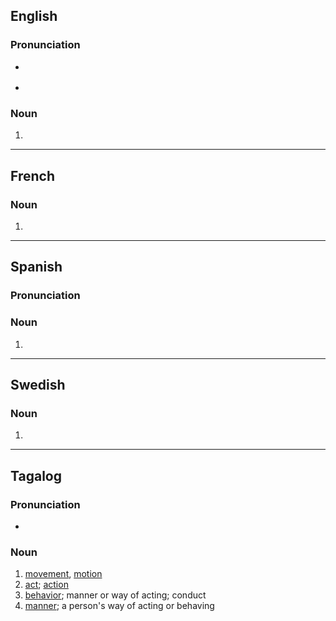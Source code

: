 {{also|Kilos|kilo's}}

==English==

===Pronunciation===
* {{a|RP}} {{IPA|en|/ˈkiːləʊz/}}
* {{a|GenAm}} {{IPA|en|/ˈkiloʊz/}}

===Noun===
{{head|en|noun form}}

# {{plural of|en|kilo}}

----

==French==

===Noun===
{{head|fr|noun plural form|g=m}}

# {{plural of|fr|kilo}}

----

==Spanish==

===Pronunciation===
{{es-IPA}}

===Noun===
{{head|es|noun form|g=m-p}}

# {{plural of|es|kilo}}

----

==Swedish==

===Noun===
{{head|sv|noun form}}

# {{sv-noun-form-indef-gen|kilo}}

----

==Tagalog==

===Pronunciation===
* {{IPA|tl|/ˈkilos/}}

===Noun===
{{head|tl|noun}}

# [[movement]], [[motion]]
# [[act]]; [[action]]
# [[behavior]]; manner or way of acting; conduct
# [[manner]]; a person's way of acting or behaving